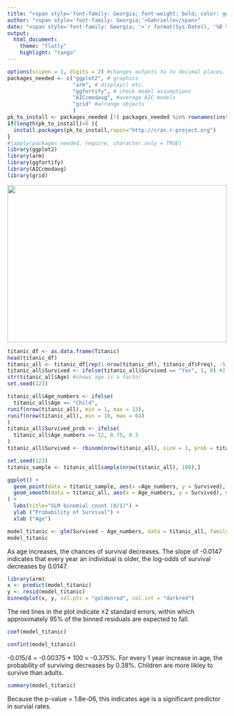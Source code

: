 ```yaml
---
title: "<span style='font-family: Georgia; font-weight: bold; color: goldenrod'>Titanic GLM</span>"
author: "<span style='font-family: Georgia;'>Gabrielle</span>"
date: "<span style='font-family: Georgia; '>`r format(Sys.Date(), '%B %d, %Y')`</span>"
output:
  html_document:
    theme: "flatly"
    highlight: "tango"
---
```


```r
options(scipen = 1, digits = 2) #changes outputs to to decimal places.
packages_needed <- c("ggplot2", # graphics
                     "arm", # display() etc.
                     "ggfortify", # check model assumptions
                     "AICcmodavg", #average AIC models
                     "grid" #arrange objects
                     )
pk_to_install <- packages_needed [!( packages_needed %in% rownames(installed.packages())  )]
if(length(pk_to_install)>0 ){
  install.packages(pk_to_install,repos="http://cran.r-project.org")
}
#lapply(packages_needed, require, character.only = TRUE)
library(ggplot2)
library(arm)
library(ggfortify)
library(AICcmodavg)
library(grid)
```

<img src="titanic.png.jpg" style="width:100%; height:360px; display:block; margin:auto;">

```r
titanic_df <- as.data.frame(Titanic)
head(titanic_df)
titanic_all <- titanic_df[rep(1:nrow(titanic_df), titanic_df$Freq), -5] #makes individuals instead of groups
titanic_all$Survived <- ifelse(titanic_all$Survived == "Yes", 1, 0) #1 survived, 0 died
str(titanic_all$Age) #shows age is a factor
set.seed(123)

titanic_all$Age_numbers <- ifelse(
  titanic_all$Age == "Child",
runif(nrow(titanic_all), min = 1, max = 13),
runif(nrow(titanic_all), min = 18, max = 64)
)
titanic_all$Survived_prob <- ifelse(
  titanic_all$Age_numbers <= 12, 0.75, 0.3
)
titanic_all$Survived <- rbinom(nrow(titanic_all), size = 1, prob = titanic_all$Survived_prob)
```

```r
set.seed(123)
titanic_sample <- titanic_all[sample(nrow(titanic_all), 100),]

ggplot() +
  geom_point(data = titanic_sample, aes(x =Age_numbers, y = Survived), size = 3, color = "goldenrod") +
  geom_smooth(data = titanic_all, aes(x = Age_numbers, y = Survived), method="glm", method.args=list(family=binomial(link="logit")), se = TRUE, color = "darkred"
) +
  labs(title="GLM binomial count (0/1)") +
  ylab ("Probability of Survival") +
  xlab ("Age")
```
```r
model_titanic <- glm(Survived ~ Age_numbers, data = titanic_all, family=binomial)
model_titanic
```

As age increases, the chances of survival decreases. The slope of -0.0147 indicates that every year an individual is older, the log-odds of survival decreases by 0.0147.

```r
library(arm)
x <- predict(model_titanic)
y <- resid(model_titanic)
binnedplot(x, y, col.pts = "goldenrod", col.int = "darkred")
```

The red lines in the plot indicate ±2 standard errors, within which approximately 95% of the binned residuals are expected to fall.

```r
coef(model_titanic)
```
```r
confint(model_titanic)
```
-0.015/4 = -0.00375 * 100 = -0.375%. For every 1 year increase in age, the probability of surviving decreases by 0.38%. Children are more likley to survive than adults.

```r
summary(model_titanic)
```
Because the p-value = 1.8e-06, this indicates age is a significant predictor in survial rates.
